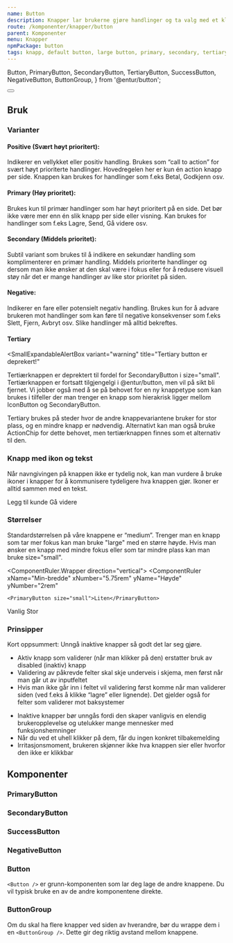 ```yaml
---
name: Button
description: Knapper lar brukerne gjøre handlinger og ta valg med et klikk.
route: /komponenter/knapper/button
parent: Komponenter
menu: Knapper
npmPackage: button
tags: knapp, default button, large button, primary, secondary, tertiary, primær, sekundær, tertiær
---
```


  Button,
  PrimaryButton,
  SecondaryButton,
  TertiaryButton,
  SuccessButton,
  NegativeButton,
  ButtonGroup,
} from '@entur/button';

<PageHeader />

<Playground props={standardknapper}>
  <Button></Button>
</Playground>

## Bruk

### Varianter

#### Positive (Svært høyt prioritert):

Indikerer en vellykket eller positiv handling. Brukes som “call to action” for svært høyt prioriterte handlinger. Hovedregelen her er kun én action knapp per side. Knappen kan brukes for handlinger som f.eks Betal, Godkjenn osv.

#### Primary (Høy prioritet):

Brukes kun til primær handlinger som har høyt prioritert på en side. Det bør ikke være mer enn én slik knapp per side eller visning. Kan brukes for handlinger som f.eks Lagre, Send, Gå videre osv.

#### Secondary (Middels prioritet):

Subtil variant som brukes til å indikere en sekundær handling som komplimenterer en primær handling. Middels prioriterte handlinger og dersom man ikke ønsker at den skal være i fokus eller for å redusere visuell støy når det er mange handlinger av like stor prioritet på siden.

#### Negative:

Indikerer en fare eller potensielt negativ handling. Brukes kun for å advare brukeren mot handlinger som kan føre til negative konsekvenser som f.eks Slett, Fjern, Avbryt osv. Slike handlinger må alltid bekreftes.

#### Tertiary

<SmallExpandableAlertBox
  variant="warning"
  title="Tertiary button er deprekert!"
>
  Tertiærknappen er deprektert til fordel for SecondaryButton i size="small".
  Tertiærknappen er fortsatt tilgjengelgi i @entur/button, men vil på sikt bli
  fjernet. Vi jobber også med å se på behovet for en ny knappetype som kan
  brukes i tilfeller der man trenger en knapp som hierakrisk ligger mellom
  IconButton og SecondaryButton.
</SmallExpandableAlertBox>
<br />

Tertiary brukes på steder hvor de andre knappevariantene bruker for stor plass, og en mindre knapp er nødvendig. Alternativt kan man også bruke ActionChip for dette behovet, men tertiærknappen finnes som et alternativ til den.

### Knapp med ikon og tekst

Når navngivingen på knappen ikke er tydelig nok, kan man vurdere å bruke
ikoner i knapper for å kommunisere tydeligere hva knappen gjør. Ikoner er
alltid sammen med en tekst.

<Playground>
  <ButtonGroup>
    <SecondaryButton>
      <AddIcon /> Legg til kunde
    </SecondaryButton>
    <SuccessButton>
      Gå videre <ForwardIcon />
    </SuccessButton>
  </ButtonGroup>
</Playground>

### Størrelser

Standardstørrelsen på våre knappene er “medium”. Trenger man en knapp som tar mer fokus kan man bruke "large" med en større høyde.
Hvis man ønsker en knapp med mindre fokus eller som tar mindre plass kan man bruke size="small".

<ComponentRuler.Wrapper direction="vertical">
  <ComponentRuler
    xName="Min-bredde"
    xNumber="5.75rem"
    yName="Høyde"
    yNumber="2rem"
  >
    <PrimaryButton size="small">Liten</PrimaryButton>
  </ComponentRuler>
  <ComponentRuler
    xName="Min-bredde"
    xNumber="9.5rem"
    yName="Høyde"
    yNumber="3rem"
  >
    <PrimaryButton>Vanlig</PrimaryButton>
  </ComponentRuler>
  <ComponentRuler
    xName="Min-bredde"
    xNumber="11.75rem"
    yName="Høyde"
    yNumber="3.75rem"
  >
    <PrimaryButton size="large">Stor</PrimaryButton>
  </ComponentRuler>
</ComponentRuler.Wrapper>

### Prinsipper

Kort oppsummert: Unngå inaktive knapper så godt det lar seg gjøre.

<DoDontGroup>
  <DoDontCard title="Gjør" variant="success" src={doPic}>
    <ul>
      <li>
        Aktiv knapp som validerer (når man klikker på den) erstatter bruk av
        disabled (inaktiv) knapp
      </li>
      <li>
        Validering av påkrevde felter skal skje underveis i skjema, men først
        når man går ut av inputfeltet
      </li>
      <li>
        Hvis man ikke går inn i feltet vil validering først komme når man
        validerer siden (ved f.eks å klikke “lagre” eller lignende). Det gjelder
        også for felter som validerer mot baksystemer
      </li>
    </ul>
  </DoDontCard>
  <DoDontCard title="Unngå" variant="warning" src={dontPic}>
    <ul>
      <li>
        Inaktive knapper bør unngås fordi den skaper vanligvis en elendig
        brukeropplevelse og utelukker mange mennesker med funksjonshemninger
      </li>
      <li>
        Når du ved et uhell klikker på dem, får du ingen konkret tilbakemelding
      </li>
      <li>
        Irritasjonsmoment, brukeren skjønner ikke hva knappen sier eller hvorfor
        den ikke er klikkbar
      </li>
    </ul>
  </DoDontCard>
</DoDontGroup>

## Komponenter

### PrimaryButton

<ImportStatement imports="PrimaryButton" />
<Props of={PrimaryButton} />

### SecondaryButton

<ImportStatement imports="SecondaryButton" />
<Props of={SecondaryButton} />

### SuccessButton

<ImportStatement imports="SuccessButton" />
<Props of={SuccessButton} />

### NegativeButton

<ImportStatement imports="NegativeButton" />
<Props of={NegativeButton} />

### Button

<ImportStatement imports="Button" />
<Props of={Button} />

`<Button />` er grunn-komponenten som lar deg lage de andre knappene. Du vil typisk bruke en av de andre komponentene direkte.

### ButtonGroup

<ImportStatement imports="ButtonGroup" />
<Props of={ButtonGroup} />

Om du skal ha flere knapper ved siden av hverandre, bør du wrappe dem i en `<ButtonGroup />`. Dette gir deg riktig avstand mellom knappene.
